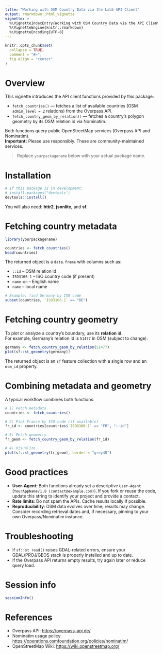 ```yaml
---
title: "Working with OSM Country Data via the Lab5 API Client"
output: rmarkdown::html_vignette
vignette: >
  %\VignetteIndexEntry{Working with OSM Country Data via the API Client}
  %\VignetteEngine{knitr::rmarkdown}
  %\VignetteEncoding{UTF-8}
---
```


```r
knitr::opts_chunk$set(
  collapse = TRUE,
  comment = "#>",
  fig.align = "center"
)
```

# Overview

This vignette introduces the API client functions provided by this package:

- `fetch_countries()` — fetches a list of available countries (OSM `admin_level = 2` relations) from the Overpass API.
- `fetch_country_geom_by_relation()` — fetches a country's polygon geometry by its OSM relation id via Nominatim.

Both functions query public OpenStreetMap services (Overpass API and Nominatim).  
**Important:** Please use responsibly. These are community-maintained services.

> Replace `yourpackagename` below with your actual package name.

# Installation

```r
# If this package is in development:
# install.packages("devtools")
devtools::install()
```

You will also need: **httr2**, **jsonlite**, and **sf**.

# Fetching country metadata

```r
library(yourpackagename)

countries <- fetch_countries()
head(countries)
```

The returned object is a `data.frame` with columns such as:

- `::id` – OSM relation id  
- `ISO3166-1` – ISO country code (if present)  
- `name:en` – English name  
- `name` – local name  

```r
# Example: find Germany by ISO code
subset(countries, `ISO3166-1` == "DE")
```

# Fetching country geometry

To plot or analyze a country’s boundary, use its **relation id**.  
For example, Germany’s relation id is `51477` in OSM (subject to change).

```r
germany <- fetch_country_geom_by_relation(51477)
plot(sf::st_geometry(germany))
```

The returned object is an `sf` feature collection with a single row and an `osm_id` property.

# Combining metadata and geometry

A typical workflow combines both functions:

```r
# 1) Fetch metadata
countries <- fetch_countries()

# 2) Pick France by ISO code (if available)
fr_id <- countries[countries$`ISO3166-1` == "FR", "::id"]

# 3) Fetch geometry
fr_geom <- fetch_country_geom_by_relation(fr_id)

# 4) Visualize
plot(sf::st_geometry(fr_geom), border = "grey40")
```

# Good practices

- **User-Agent**: Both functions already set a descriptive `User-Agent`
  (`YourAppName/1.0 (contact@example.com)`). If you fork or reuse the code,
  update this string to identify your project and provide a contact.
- **Rate limits**: Do not spam the APIs. Cache results locally if possible.
- **Reproducibility**: OSM data evolves over time; results may change. Consider
  recording retrieval dates and, if necessary, pinning to your own Overpass/Nominatim
  instance.

# Troubleshooting

- If `sf::st_read()` raises GDAL-related errors, ensure your GDAL/PROJ/GEOS stack
  is properly installed and up to date.
- If the Overpass API returns empty results, try again later or reduce query load.

# Session info

```r
sessionInfo()
```

# References

- Overpass API: <https://overpass-api.de/>  
- Nominatim usage policy: <https://operations.osmfoundation.org/policies/nominatim/>  
- OpenStreetMap Wiki: <https://wiki.openstreetmap.org/>
